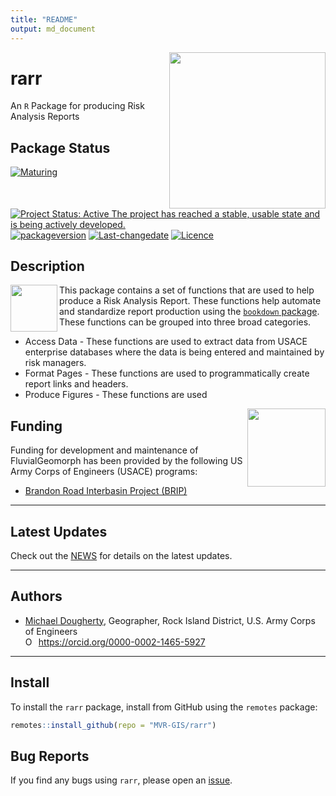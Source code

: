 ```yaml
---
title: "README"
output: md_document
---
```


<!-- README.md is generated from README.Rmd. Please edit that file -->

<img src="man/figures/kitten-roar4-2.jpg" width=250 align="right" />

# rarr
An `R` Package for producing Risk Analysis Reports

## Package Status
[![Maturing](https://img.shields.io/badge/lifecycle-maturing-blue.svg)](https://www.tidyverse.org/lifecycle)
[![Project Status: Active The project has reached a stable, usable state and is being actively developed.](https://www.repostatus.org/badges/latest/active.svg)](https://www.repostatus.org/#active)
[![packageversion](https://img.shields.io/badge/Package%20version-0.1.2-orange.svg?style=flat-square)](commits/master)
[![Last-changedate](https://img.shields.io/badge/last%20change-`r gsub('-', '--', Sys.Date())`-yellowgreen.svg)](/commits/master)
[![Licence](https://img.shields.io/badge/licence-CC0-blue.svg)](http://choosealicense.com/licenses/cc0-1.0/)

## Description

<img src="man/figures/r_logo.png" width=75 align="left" />

This package contains a set of functions that are used to help produce a Risk Analysis Report. These functions help automate and standardize report production using the [`bookdown` package](https://bookdown.org/yihui/bookdown/). These functions can be grouped into three broad categories. 

* Access Data - These functions are used to extract data from USACE enterprise databases where the data is being entered and maintained by risk managers. 
* Format Pages - These functions are used to programmatically create report links and headers. 
* Produce Figures - These functions are used 

<img src="man/figures/HDQLO-03_h120.jpg" width=125 align="right" />

## Funding
Funding for development and maintenance of FluvialGeomorph has been provided by the following US Army Corps of Engineers (USACE) programs:

* [Brandon Road Interbasin Project (BRIP)](https://www.mvr.usace.army.mil/Missions/Environmental-Stewardship/BR-Interbasin-Project/)

***  

## Latest Updates   
Check out the [NEWS](NEWS.md) for details on the latest updates.  

***  

## Authors  
* [Michael Dougherty](mailto:Michael.P.Dougherty@usace.army.mil), Geographer, Rock Island District, U.S. Army Corps of Engineers <div itemscope itemtype="https://schema.org/Person"><a itemprop="sameAs" content="https://orcid.org/0000-0002-1465-5927" href="https://orcid.org/0000-0002-1465-5927" target="orcid.widget" rel="me noopener noreferrer" style="vertical-align:top;"> <img src="https://orcid.org/sites/default/files/images/orcid_16x16.png" style="width:1em;margin-right:.5em;" alt="ORCID iD icon">https://orcid.org/0000-0002-1465-5927</a></div>

***

## Install
To install the `rarr` package, install from GitHub using the `remotes` package:
```r
remotes::install_github(repo = "MVR-GIS/rarr")
```

## Bug Reports
If you find any bugs using `rarr`, please open an [issue](https://github.com/MVR-GIS/rarr/issues). 


